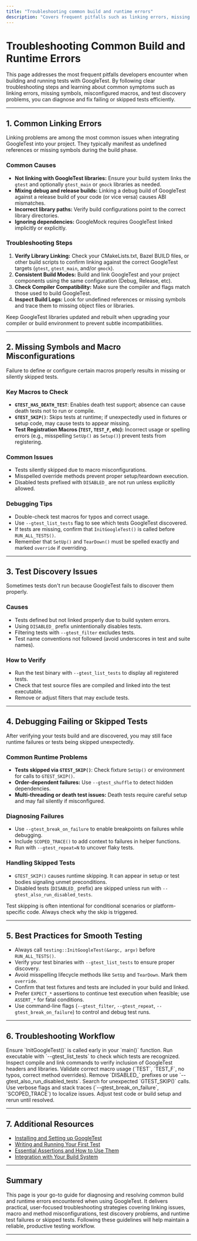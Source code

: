 ```yaml
---
title: "Troubleshooting common build and runtime errors"
description: "Covers frequent pitfalls such as linking errors, missing symbols, misconfigured macros, and test discovery issues. Provides clear troubleshooting steps and advice for debugging failing or skipped tests."
---
```


# Troubleshooting Common Build and Runtime Errors

This page addresses the most frequent pitfalls developers encounter when building and running tests with GoogleTest. By following clear troubleshooting steps and learning about common symptoms such as linking errors, missing symbols, misconfigured macros, and test discovery problems, you can diagnose and fix failing or skipped tests efficiently.

---

## 1. Common Linking Errors

Linking problems are among the most common issues when integrating GoogleTest into your project. They typically manifest as undefined references or missing symbols during the build phase.

### Common Causes
- **Not linking with GoogleTest libraries:** Ensure your build system links the `gtest` and optionally `gtest_main` or `gmock` libraries as needed.
- **Mixing debug and release builds:** Linking a debug build of GoogleTest against a release build of your code (or vice versa) causes ABI mismatches.
- **Incorrect library paths:** Verify build configurations point to the correct library directories.
- **Ignoring dependencies:** GoogleMock requires GoogleTest linked implicitly or explicitly.

### Troubleshooting Steps
1. **Verify Library Linking:** Check your CMakeLists.txt, Bazel BUILD files, or other build scripts to confirm linking against the correct GoogleTest targets (`gtest`, `gtest_main`, and/or `gmock`).
2. **Consistent Build Modes:** Build and link GoogleTest and your project components using the same configuration (Debug, Release, etc).
3. **Check Compiler Compatibility:** Make sure the compiler and flags match those used to build GoogleTest.
4. **Inspect Build Logs:** Look for undefined references or missing symbols and trace them to missing object files or libraries.

<Callout title="Tip">
Keep GoogleTest libraries updated and rebuilt when upgrading your compiler or build environment to prevent subtle incompatibilities.
</Callout>

---

## 2. Missing Symbols and Macro Misconfigurations

Failure to define or configure certain macros properly results in missing or silently skipped tests.

### Key Macros to Check
- **`GTEST_HAS_DEATH_TEST`**: Enables death test support; absence can cause death tests not to run or compile.
- **`GTEST_SKIP()`**: Skips tests at runtime; if unexpectedly used in fixtures or setup code, may cause tests to appear missing.
- **Test Registration Macros (`TEST`, `TEST_F`, etc):** Incorrect usage or spelling errors (e.g., misspelling `SetUp()` as `Setup()`) prevent tests from registering.

### Common Issues
- Tests silently skipped due to macro misconfigurations.
- Misspelled override methods prevent proper setup/teardown execution.
- Disabled tests prefixed with `DISABLED_` are not run unless explicitly allowed.

### Debugging Tips
- Double-check test macros for typos and correct usage.
- Use `--gtest_list_tests` flag to see which tests GoogleTest discovered.
- If tests are missing, confirm that `InitGoogleTest()` is called before `RUN_ALL_TESTS()`.
- Remember that `SetUp()` and `TearDown()` must be spelled exactly and marked `override` if overriding.

---

## 3. Test Discovery Issues

Sometimes tests don't run because GoogleTest fails to discover them properly.

### Causes
- Tests defined but not linked properly due to build system errors.
- Using `DISABLED_` prefix unintentionally disables tests.
- Filtering tests with `--gtest_filter` excludes tests.
- Test name conventions not followed (avoid underscores in test and suite names).

### How to Verify
- Run the test binary with `--gtest_list_tests` to display all registered tests.
- Check that test source files are compiled and linked into the test executable.
- Remove or adjust filters that may exclude tests.

---

## 4. Debugging Failing or Skipped Tests

After verifying your tests build and are discovered, you may still face runtime failures or tests being skipped unexpectedly.

### Common Runtime Problems
- **Tests skipped via `GTEST_SKIP()`**: Check fixture `SetUp()` or environment for calls to `GTEST_SKIP()`.
- **Order-dependent failures:** Use `--gtest_shuffle` to detect hidden dependencies.
- **Multi-threading or death test issues:** Death tests require careful setup and may fail silently if misconfigured.

### Diagnosing Failures
- Use `--gtest_break_on_failure` to enable breakpoints on failures while debugging.
- Include `SCOPED_TRACE()` to add context to failures in helper functions.
- Run with `--gtest_repeat=N` to uncover flaky tests.

### Handling Skipped Tests
- `GTEST_SKIP()` causes runtime skipping. It can appear in setup or test bodies signaling unmet preconditions.
- Disabled tests (`DISABLED_` prefix) are skipped unless run with `--gtest_also_run_disabled_tests`.

<Callout title="Note">
Test skipping is often intentional for conditional scenarios or platform-specific code. Always check why the skip is triggered.
</Callout>

---

## 5. Best Practices for Smooth Testing

- Always call `testing::InitGoogleTest(&argc, argv)` before `RUN_ALL_TESTS()`.
- Verify your test binaries with `--gtest_list_tests` to ensure proper discovery.
- Avoid misspelling lifecycle methods like `SetUp` and `TearDown`. Mark them `override`.
- Confirm that test fixtures and tests are included in your build and linked.
- Prefer `EXPECT_*` assertions to continue test execution when feasible; use `ASSERT_*` for fatal conditions.
- Use command-line flags (`--gtest_filter`, `--gtest_repeat`, `--gtest_break_on_failure`) to control and debug test runs.

---

## 6. Troubleshooting Workflow

<Steps>
<Step title="Verify Initialization">
Ensure `InitGoogleTest()` is called early in your `main()` function.
</Step>
<Step title="Confirm Test Registration">
Run executable with `--gtest_list_tests` to check which tests are recognized.
</Step>
<Step title="Examine Build Configuration">
Inspect compile and link commands to verify inclusion of GoogleTest headers and libraries.
</Step>
<Step title="Check Macro Usage">
Validate correct macro usage (`TEST`, `TEST_F`, no typos, correct method overrides).
</Step>
<Step title="Look For Disabled or Skipped Tests">
Remove `DISABLED_` prefixes or use `--gtest_also_run_disabled_tests`. Search for unexpected `GTEST_SKIP()` calls.
</Step>
<Step title="Analyze Failures">
Use verbose flags and stack traces (`--gtest_break_on_failure`, `SCOPED_TRACE`) to localize issues.
</Step>
<Step title="Iterate Fixes">
Adjust test code or build setup and rerun until resolved.
</Step>
</Steps>

---

## 7. Additional Resources

- [Installing and Setting up GoogleTest](../../faq/getting-started-issues/install-setup-faq.md)
- [Writing and Running Your First Test](../../guides/gtest-core-workflows/writing-and-running-tests.md)
- [Essential Assertions and How to Use Them](../../guides/gtest-core-workflows/using-assertions.md)
- [Integration with Your Build System](../../getting-started/prerequisites-installation/integration-build-systems.md)


---

## Summary
This page is your go-to guide for diagnosing and resolving common build and runtime errors encountered when using GoogleTest. It delivers practical, user-focused troubleshooting strategies covering linking issues, macro and method misconfigurations, test discovery problems, and runtime test failures or skipped tests. Following these guidelines will help maintain a reliable, productive testing workflow.

---